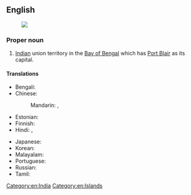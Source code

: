 ==English==
{{wikipedia}}
[[Image:Andaman and Nicobar Islands in India.svg|thumb|]]

===Proper noun===
{{en-proper noun|head=Andaman and Nicobar [[island|Islands]]}}

# [[India]]n union territory in the [[Bay of Bengal]] which has [[Port Blair]] as its capital.

====Translations====
{{trans-top|Indian territory}}
* Bengali: {{t|bn|আন্দামান ও নিকোবর দ্বীপপুঞ্জ|sc=Beng}}
* Chinese:
*: Mandarin: {{t|cmn|安達曼-尼科巴群島|sc=Hani}}, {{t|cmn|安达曼-尼科巴群岛|tr=Āndāmàn-Níkēbā qúndǎo|sc=Hani}}
* Estonian: {{t|et|Andamanid ja Nicobarid|p}}
* Finnish: {{t|fi|Andamaanit ja Nikobaarit|p}}
* Hindi: {{t|hi|अंडमान और निकोबार द्वीपसमूह|p|tr=aṇḍamān aur nikōbār dvīpasmūh}}, {{t+|hi|अण्डमान और निकोबार द्वीपसमूह|m}}
{{trans-mid}}
* Japanese: {{t|ja|アンダマン・ニコバル諸島|tr=Andaman-Nikobaru shotō}}
* Korean: {{t|ko|안다만니코바르제도|tr=Andamannikobareujedo}}
* Malayalam: {{t|ml|ആന്തമാന്‍ നിക്കോബാര്‍ ദ്വീപുകള്‍|sc=Mlym}}
* Portuguese: {{t|pt|Ilhas de Andaman e Nicobar|f-p}}
* Russian: {{t|ru|Андама́нские и Никоба́рские острова́|m-p}}
* Tamil: {{t|ta|அந்தமான் நிக்கோபார் தீவுகள்}}
{{trans-bottom}}

[[Category:en:India]]
[[Category:en:Islands]]